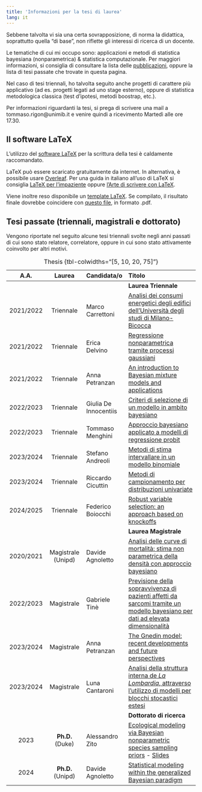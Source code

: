 ```yaml
---
title: 'Informazioni per la tesi di laurea'
lang: it
---
```


Sebbene talvolta vi sia una certa sovrapposizione, di norma [la didattica]{.blue}, soprattutto quella "di base", [non riflette gli interessi di ricerca]{.blue} di un docente. 

Le tematiche di cui mi occupo sono: [applicazioni]{.orange} e [metodi]{.orange} di [statistica bayesiana]{.blue} (nonparametrica) & [statistica computazionale]{.blue}. Per maggiori informazioni, si consiglia di consultare la lista delle [pubblicazioni](papers.html), oppure la lista di tesi passate che trovate in questa pagina.

Nel caso di tesi triennali, ho talvolta seguito anche progetti di carattere più [applicativo]{.orange} (ad es. progetti legati ad uno stage esterno), oppure di [statistica metodologica classica]{.blue} (test d'ipotesi, metodi boostrap, etc.).

Per informazioni riguardanti la tesi, si prega di scrivere una mail a tommaso.rigon\@unimib.it e venire quindi a ricevimento [Martedì alle ore 17.30]{.blue}.

## Il software LaTeX {.central}

L'utilizzo del [software LaTeX](https://www.tug.org/texlive/) per la scrittura della tesi è [caldamente raccomandato]{.blue}.

LaTeX può essere scaricato gratuitamente da internet. In alternativa, è possibile usare [Overleaf](https://www.overleaf.com). Per una [guida in italiano]{.blue} all'uso di LaTeX si consiglia [LaTeX per l'impaziente](http://www.lorenzopantieri.net/LaTeX_files/LaTeXimpaziente.pdf) oppure [l'Arte di scrivere con LaTeX](http://www.lorenzopantieri.net/LaTeX_files/ArteLaTeX.pdf).

Viene inoltre reso disponibile un [template LaTeX](files/template%20tesi.zip). Se compilato, il risultato finale dovrebbe coincidere con [questo file](files/template_tesi.pdf), in formato .pdf.

<!-- Si suggeriscono inoltre le seguenti [linee guida per la scrittura di testi matematici](http://www-math.mit.edu/~poonen/papers/writing.pdf). -->

## Tesi passate (triennali, magistrali e dottorato) {.central}

Vengono riportate nel seguito alcune tesi triennali svolte negli anni passati di cui sono stato relatore, correlatore, oppure in cui sono stato attivamente coinvolto per altri motivi.

| A.A. | Laurea | Candidata/o | Titolo |
|:-------------:|:-------------:|:--------------|:----------------------------|
|  |  |  | **Laurea Triennale** |
| 2021/2022 | [Triennale]{.blue} | Marco Carrettoni | [Analisi dei consumi energetici degli edifici dell'Università degli studi di Milano-Bicocca](files/papers/Carrettoni_triennale_851292.pdf) |
| 2021/2022 | [Triennale]{.blue} | Erica Delvino | [Regressione nonparametrica tramite processi gaussiani](files/papers/Delvino_triennale_851269.pdf) |
| 2021/2022 | [Triennale]{.blue} | Anna Petranzan | [An introduction to Bayesian mixture models and applications](files/papers/Petranzan_triennale_858541.pdf) |
| 2022/2023 | [Triennale]{.blue} | Giulia De Innocentiis | [Criteri di selezione di un modello in ambito bayesiano](files/papers/DeInnocentiis_triennale_865084.pdf) |
| 2022/2023 | [Triennale]{.blue} | Tommaso Menghini | [Approccio bayesiano applicato a modelli di regressione probit](files/papers/Menghini_triennale_864946.pdf) |
| 2023/2024 | [Triennale]{.blue} | Stefano Andreoli | [Metodi di stima intervallare in un modello binomiale](files/papers/Andreoli_triennale_880053.pdf) |
| 2023/2024 | [Triennale]{.blue} | Riccardo Cicuttin | [Metodi di campionamento per distribuzioni univariate](files/papers/Cicuttin_triennale_879735.pdf) |
| 2024/2025 | [Triennale]{.blue} | Federico Boiocchi | [Robust variable selection: an approach based on knockoffs](files/papers/Boiocchi_triennale_895221.pdf) |
|  |  |  | **Laurea Magistrale** |
| 2020/2021 | [Magistrale]{.orange} (Unipd) | Davide Agnoletto | [Analisi delle curve di mortalità: stima non parametrica della densità con approccio bayesiano](files/papers/Agnoletto_magistrale.pdf) |
| 2022/2023 | [Magistrale]{.orange} | Gabriele Tinè | [Previsione della sopravvivenza di pazienti affetti da sarcomi tramite un modello bayesiano per dati ad elevata dimensionalità](files/papers/Tine_magistrale_826904.pdf) |
| 2023/2024 | [Magistrale]{.orange} | Anna Petranzan | [The Gnedin model: recent developments and future perspectives](files/papers/Petranzan_magistrale_858541.pdf) |
| 2023/2024 | [Magistrale]{.orange} | Luna Cantaroni | [Analisi della struttura interna de *La Lombardia*, attraverso l’utilizzo di modelli per blocchi stocastici estesi](files/papers/Cantaroni_magistrale.pdf) |
|  |  |  | **Dottorato di ricerca** |
| 2023 | [**Ph.D.**]{.darkred} (Duke) | Alessandro Zito | [Ecological modeling via Bayesian nonparametric species sampling priors](https://alessandrozito.github.io/web/files/thesis_alezito.pdf) - [Slides](https://alessandrozito.github.io/web/files/defense_alezito.pdf) |
| 2024 | [**Ph.D.**]{.darkred} (Unipd) | Davide Agnoletto | [Statistical modeling within the generalized Bayesian paradigm](https://www.research.unipd.it/retrieve/2d452b9b-ee95-4a6a-b0d5-9da3429643b4/Tesi_Agnoletto.pdf) |


: Thesis {tbl-colwidths="\[5, 10, 20, 75\]"}

<!-- ## FAQ {.central} -->

<!-- 1.  [Devo ancora finire gli esami, posso cominciare a lavorare alla tesi?]{.blue} Si, anzi è caldamente raccomandato chiedere informazioni prima del superamento di tutti gli esami. Tuttavia, la scrittura della tesi di laurea è un lavoro a tempo pieno che necessita di [almeno un paio di mesi]{.blue} per una tesi triennale e anche più tempo per una tesi magistrale. Ovviamente, non è possibile laurearsi senza aver superato tutti gli esami. Pertanto, si consiglia di concluderli prima di cominciare a lavorare alla tesi. -->

<!-- 2.  [È possibile proporre un personale progetto per la tesi?]{.blue} Si, ma verranno considerati solamente progetti estremamente innovativi e che siano [in linea gli interessi di ricerca]{.orange} del docente. Si raccomanda caldamente di concordare un progetto con il docente prima di cominciare a lavorare. -->

<!-- 3.  [Non ho mai usato LaTeX, posso usare Word?]{.blue} Si, anche se l'uso del software Microsoft Word / Open Office rimane fortemente sconsigliato per la stesura di documenti scientifici. -->

<!-- 4.  [È possibile scrivere la tesi in lingua inglese?]{.blue} Si, la tesi di laurea può essere scritta sia in lingua italiana che inglese, a seconda della personale preferenza del candidato. La lingua inglese è caldamente raccomandata per le tesi di ricerca. -->

<!-- 5.  [È possibile provare a pubblicare la propria tesi su una rivista scientifica?]{.blue} Si, ma solamente se la qualità della tesi (magistrale) è di qualità eccezionale ed estremamente innovativa. Dato che questo implica uno sforzo considerevole ed i tempi delle pubblicazioni scientifiche sono molto lunghi (a volte anche anni), si consiglia questo percorso solamente nel caso in cui il candidato abbia intenzione di proseguire con un dottorato. -->
